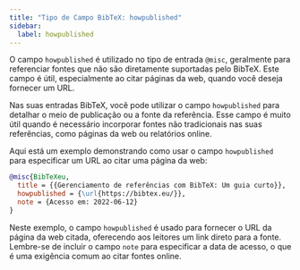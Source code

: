 ```yaml
---
title: "Tipo de Campo BibTeX: howpublished"
sidebar:
  label: howpublished
---
```



O campo `howpublished` é utilizado no tipo de entrada `@misc`, geralmente para referenciar fontes que não são diretamente suportadas pelo BibTeX. Este campo é útil, especialmente ao citar páginas da web, quando você deseja fornecer um URL.

<CiteDrive/>

Nas suas entradas BibTeX, você pode utilizar o campo `howpublished` para detalhar o meio de publicação ou a fonte da referência. Esse campo é muito útil quando é necessário incorporar fontes não tradicionais nas suas referências, como páginas da web ou relatórios online.

Aqui está um exemplo demonstrando como usar o campo `howpublished` para especificar um URL ao citar uma página da web:

```bibtex
@misc{BibTeXeu,
  title = {{Gerenciamento de referências com BibTeX: Um guia curto}},
  howpublished = {\url{https://bibtex.eu/}},
  note = {Acesso em: 2022-06-12}
}
```

Neste exemplo, o campo `howpublished` é usado para fornecer o URL da página da web citada, oferecendo aos leitores um link direto para a fonte. Lembre-se de incluir o campo `note` para especificar a data de acesso, o que é uma exigência comum ao citar fontes online.
